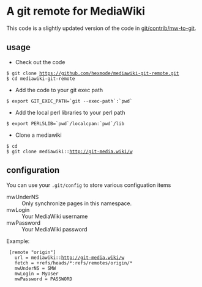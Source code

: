 = A git remote for MediaWiki =

This code is a slightly updated version of the code in [https://github.com/git/git/tree/master/contrib/mw-to-git git/contrib/mw-to-git].

== usage ==

* Check out the code
 $ git clone https://github.com/hexmode/mediawiki-git-remote.git
 $ cd mediawiki-git-remote
* Add the code to your git exec path
 $ export GIT_EXEC_PATH=`git --exec-path`:`pwd`
* Add the local perl libraries to your perl path
 $ export PERL5LIB=`pwd`/localcpan:`pwd`/lib
* Clone a mediawiki
 $ cd
 $ git clone mediawiki::http://git-media.wiki/w

== configuration ==
You can use your <tt>.git/config</tt> to store various configuation items

;mwUnderNS
:Only synchronize pages in this namespace.
;mwLogin
:Your MediaWiki username
;mwPassword
:Your MediaWiki password

Example:
  [remote "origin"]
    url = mediawiki::http://git-media.wiki/w
    fetch = +refs/heads/*:refs/remotes/origin/*
    mwUnderNS = SMW
    mwLogin = MyUser
    mwPassword = PASSWORD
